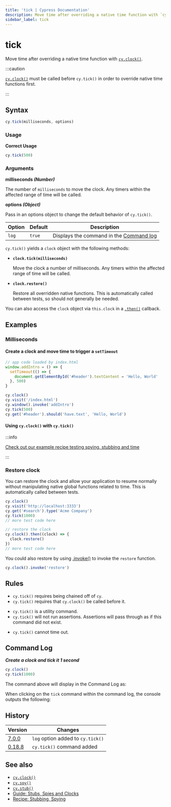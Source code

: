 ```yaml
---
title: 'tick | Cypress Documentation'
description: Move time after overriding a native time function with `cy.clock()` in Cypress.
sidebar_label: tick
---
```


<ProductHeading product="app" />

# tick

Move time after overriding a native time function with
[`cy.clock()`](/api/commands/clock).

:::caution

[`cy.clock()`](/api/commands/clock) must be called before `cy.tick()` in order
to override native time functions first.

:::

## Syntax

```javascript
cy.tick(milliseconds, options)
```

### Usage

<Icon name="check-circle" color="green" /> **Correct Usage**

```javascript
cy.tick(500)
```

### Arguments

<Icon name="angle-right" /> **milliseconds _(Number)_**

The number of `milliseconds` to move the clock. Any timers within the affected
range of time will be called.

<Icon name="angle-right" /> **options _(Object)_**

Pass in an options object to change the default behavior of `cy.tick()`.

| Option | Default | Description                                                                         |
| ------ | ------- | ----------------------------------------------------------------------------------- |
| `log`  | `true`  | Displays the command in the [Command log](/app/core-concepts/open-mode#Command-Log) |

<HeaderYields />

`cy.tick()` yields a `clock` object with the following methods:

- **`clock.tick(milliseconds)`**

  Move the clock a number of milliseconds. Any timers within the affected range
  of time will be called.

- **`clock.restore()`**

  Restore all overridden native functions. This is automatically called between
  tests, so should not generally be needed.

You can also access the `clock` object via `this.clock` in a
[`.then()`](/api/commands/then) callback.

## Examples

### Milliseconds

#### Create a clock and move time to trigger a `setTimeout`

```javascript
// app code loaded by index.html
window.addIntro = () => {
  setTimeout(() => {
    document.getElementById('#header').textContent = 'Hello, World'
  }, 500)
}
```

```javascript
cy.clock()
cy.visit('/index.html')
cy.window().invoke('addIntro')
cy.tick(500)
cy.get('#header').should('have.text', 'Hello, World')
```

#### Using `cy.clock()` with `cy.tick()`

:::info

[Check out our example recipe testing spying, stubbing and time](/app/references/recipes#Stubbing-and-spying)

:::

### Restore clock

You can restore the clock and allow your application to resume normally without
manipulating native global functions related to time. This is automatically
called between tests.

```javascript
cy.clock()
cy.visit('http://localhost:3333')
cy.get('#search').type('Acme Company')
cy.tick(1000)
// more test code here

// restore the clock
cy.clock().then((clock) => {
  clock.restore()
})
// more test code here
```

You could also restore by using [.invoke()](/api/commands/invoke) to invoke the
`restore` function.

```js
cy.clock().invoke('restore')
```

## Rules

<HeaderRequirements />

- `cy.tick()` requires being chained off of `cy`.
- `cy.tick()` requires that `cy.clock()` be called before it.

<HeaderAssertions />

- `cy.tick()` is a utility command.
- `cy.tick()` will not run assertions. Assertions will pass through as if this
  command did not exist.

<HeaderTimeouts />

- `cy.tick()` cannot time out.

## Command Log

**_Create a clock and tick it 1 second_**

```javascript
cy.clock()
cy.tick(1000)
```

The command above will display in the Command Log as:

<DocsImage
  src="/img/api/tick/tick-machine-clock-1-second-in-time.png"
  alt="Console Log tick"
/>

When clicking on the `tick` command within the command log, the console outputs
the following:

<DocsImage
  src="/img/api/tick/console-shows-same-clock-object-as-clock-command.png"
  alt="Console Log tick"
/>

## History

| Version                                    | Changes                           |
| ------------------------------------------ | --------------------------------- |
| [7.0.0](/app/references/changelog#7-0-0)   | `log` option added to `cy.tick()` |
| [0.18.8](/app/references/changelog#0-18-8) | `cy.tick()` command added         |

## See also

- [`cy.clock()`](/api/commands/clock)
- [`cy.spy()`](/api/commands/spy)
- [`cy.stub()`](/api/commands/stub)
- [Guide: Stubs, Spies and Clocks](/app/guides/stubs-spies-and-clocks)
- [Recipe: Stubbing, Spying](/app/references/recipes#Stubbing-and-spying)
